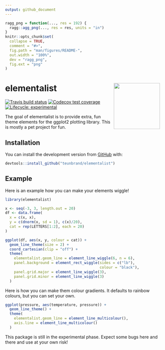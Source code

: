 ```yaml
---
output: github_document
---
```


<!-- README.md is generated from README.Rmd. Please edit that file -->

```r
ragg_png = function(..., res = 192) {
  ragg::agg_png(..., res = res, units = "in")
}
knitr::opts_chunk$set(
  collapse = TRUE,
  comment = "#>",
  fig.path = "man/figures/README-",
  out.width = "100%",
  dev = "ragg_png",
  fig.ext = "png"
)
```

# elementalist <img src="man/figures/elementalist-logo.png" align = "right" width = "150" />

<!-- badges: start -->
[![Travis build status](https://travis-ci.com/teunbrand/elementalist.svg?branch=master)](https://travis-ci.com/teunbrand/elementalist)
[![Codecov test coverage](https://codecov.io/gh/teunbrand/elementalist/branch/master/graph/badge.svg)](https://codecov.io/gh/teunbrand/elementalist?branch=master)
[![Lifecycle: experimental](https://img.shields.io/badge/lifecycle-experimental-orange.svg)](https://www.tidyverse.org/lifecycle/#experimental)
<!-- badges: end -->

The goal of elementalist is to provide extra, fun theme elements for the ggplot2 plotting library. This is mostly a pet project for fun.

## Installation

You can install the development version from [GitHub](https://github.com/) with:

``` r
devtools::install_github("teunbrand/elementalist")
```

## Example

Here is an example how you can make your elements wiggle!

```r
library(elementalist)

x <- seq(-3, 3, length.out = 20)
df <- data.frame(
  x = c(x, x),
  y = c(dnorm(x, sd = 1), c(x)/20),
  cat = rep(LETTERS[1:2], each = 20)
)

ggplot(df, aes(x, y, colour = cat)) +
  geom_line_theme(size = 2) +
  coord_cartesian(clip = "off") +
  theme(
    elementalist.geom_line = element_line_wiggle(6, n = 6),
    panel.background = element_rect_wiggle(sides = c("lb"),
                                           colour = "black"),
    panel.grid.major = element_line_wiggle(3),
    panel.grid.minor = element_line_wiggle(3)
  )
```

Here is how you can make them colour gradients. It defaults to rainbow colours, but you can set your own.

```r
ggplot(pressure, aes(temperature, pressure)) +
  geom_line_theme() +
  theme(
    elementalist.geom_line = element_line_multicolour(),
    axis.line = element_line_multicolour()
  )
```

This package is still in the experimental phase. Expect some bugs here and there and use at your own risk!
